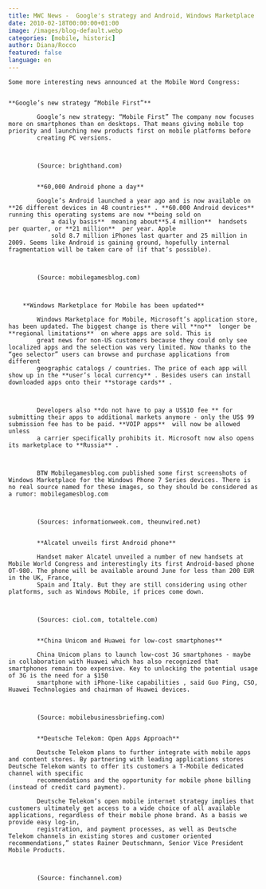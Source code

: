 ```yaml
---
title: MWC News -  Google's strategy and Android, Windows Marketplace ...
date: 2010-02-18T00:00:00+01:00
image: /images/blog-default.webp
categories: [mobile, historic]
author: Diana/Rocco
featured: false
language: en
---
```


<div class="entry-content">

	Some more interesting news announced at the Mobile Word Congress:


	**Google’s new strategy “Mobile First”** 

			Google’s new strategy: “Mobile First” The company now focuses more on smartphones than on desktops. That means giving mobile top priority and launching new products first on mobile platforms before
			creating PC versions.

			

			(Source: brighthand.com)


			**60,000 Android phone a day** 

			Google’s Android launched a year ago and is now available on **26 different devices in 48 countries** . **60.000 Android devices**  running this operating systems are now **being sold on
				a daily basis**  meaning about**5.4 million**  handsets per quarter, or **21 million**  per year. Apple
				sold 8.7 million iPhones last quarter and 25 million in 2009. Seems like Android is gaining ground, hopefully internal fragmentation will be taken care of (if that’s possible).

			

			(Source: mobilegamesblog.com)



		**Windows Marketplace for Mobile has been updated** 

			Windows Marketplace for Mobile, Microsoft’s application store, has been updated. The biggest change is there will **no**  longer be **regional limitations**  on where apps are sold. This is
			great news for non-US customers because they could only see localized apps and the selection was very limited. Now thanks to the “geo selector” users can browse and purchase applications from different
			geographic catalogs / countries. The price of each app will show up in the **user’s local currency** . Besides users can install downloaded apps onto their **storage cards** .

			

			Developers also **do not have to pay a US$10 fee ** for submitting their apps to additional markets anymore - only the US$ 99 submission fee has to be paid. **VOIP apps**  will now be allowed unless
			a carrier specifically prohibits it. Microsoft now also opens its marketplace to **Russia** .

			

			BTW Mobilegamesblog.com published some first screenshots of Windows Marketplace for the Windows Phone 7 Series devices. There is no real source named for these images, so they should be considered as a rumor: mobilegamesblog.com

			

			(Sources: informationweek.com, theunwired.net)


			**Alcatel unveils first Android phone** 

			Handset maker Alcatel unveiled a number of new handsets at Mobile World Congress and interestingly its first Android-based phone OT-980. The phone will be available around June for less than 200 EUR in the UK, France,
			Spain and Italy. But they are still considering using other platforms, such as Windows Mobile, if prices come down.

			

			(Sources: ciol.com, totaltele.com)


			**China Unicom and Huawei for low-cost smartphones** 

			China Unicom plans to launch low-cost 3G smartphones - maybe in collaboration with Huawei which has also recognized that smartphones remain too expensive. Key to unlocking the potential usage of 3G is the need for a $150
			smartphone with iPhone-like capabilities , said Guo Ping, CSO, Huawei Technologies and chairman of Huawei devices.

			

			(Source: mobilebusinessbriefing.com)


			**Deutsche Telekom: Open Apps Approach** 

			Deutsche Telekom plans to further integrate with mobile apps and content stores. By partnering with leading applications stores Deutsche Telekom wants to offer its customers a T-Mobile dedicated channel with specific
			recommendations and the opportunity for mobile phone billing (instead of credit card payment).

			Deutsche Telekom’s open mobile internet strategy implies that customers ultimately get access to a wide choice of all available applications, regardless of their mobile phone brand. As a basis we provide easy log-in,
			registration, and payment processes, as well as Deutsche Telekom channels in existing stores and customer oriented recommendations,” states Rainer Deutschmann, Senior Vice President Mobile Products.

			

			(Source: finchannel.com)
</div>

